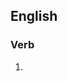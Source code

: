 ==English==

===Verb===
{{head|en|verb form}}

# {{present participle of|sterilise|lang=en|nocat=1}}